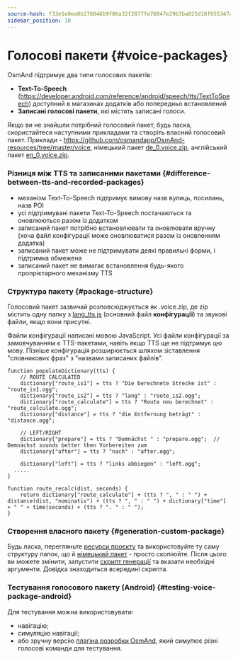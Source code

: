```yaml
---
source-hash: f33e1e0ea0b176046b9f06a32f2877fe76847e29b7ba025d18f055347afadff1
sidebar_position: 10
---
```


# Голосові пакети {#voice-packages}

<IncompleteArticle/>

OsmAnd підтримує два типи голосових пакетів:
- **Text-To-Speech** (https://developer.android.com/reference/android/speech/tts/TextToSpeech) доступний в магазинах додатків або попередньо встановлений
- **Записані голосові пакети**, які містять записані голоси.

Якщо ви не знайшли потрібний голосовий пакет, будь ласка, скористайтеся наступними прикладами та створіть власний голосовий пакет. Приклади - https://github.com/osmandapp/OsmAnd-resources/tree/master/voice, німецький пакет [de_0.voice.zip](https://download.osmand.net/download?standard=yes&file=de_0.voice.zip), англійський пакет [en_0.voice.zip](https://download.osmand.net/download?standard=yes&file=en_0.voice.zip).

### Різниця між TTS та записаними пакетами {#difference-between-tts-and-recorded-packages}

- механізм Text-To-Speech підтримує вимову назв вулиць, посилань, назв POI
- усі підтримувані пакети Text-To-Speech постачаються та оновлюються разом із додатком
- записаний пакет потрібно встановлювати та оновлювати вручну (хоча файл конфігурації може оновлюватися разом із оновленням додатка)
- записаний пакет може не підтримувати деякі правильні форми, і підтримка обмежена
- записаний пакет не вимагає встановлення будь-якого пропрієтарного механізму TTS

### Структура пакету {#package-structure}

Голосовий пакет зазвичай розповсюджується як .voice.zip, де zip містить одну папку з [lang_tts.js](https://github.com/osmandapp/OsmAnd-resources/blob/master/voice/de/de_tts.js) (основний файл **конфігурації**) та звукові файли, якщо вони присутні.

Файли конфігурації написані мовою JavaScript. Усі файли конфігурації за замовчуванням є TTS-пакетами, навіть якщо TTS ще не підтримує цю мову. Пізніше конфігурація розширюється шляхом зіставлення "словникових фраз" з "назвами записаних файлів".

```
function populateDictionary(tts) {
	// ROUTE CALCULATED
	dictionary["route_is1"] = tts ? "Die berechnete Strecke ist" : "route_is1.ogg";
	dictionary["route_is2"] = tts ? "lang" : "route_is2.ogg";
	dictionary["route_calculate"] = tts ? "Route neu berechnet" : "route_calculate.ogg";
	dictionary["distance"] = tts ? "die Entfernung beträgt" : "distance.ogg";

	// LEFT/RIGHT
	dictionary["prepare"] = tts ? "Demnächst " : "prepare.ogg";  // Demnächst sounds better then Vorbereiten zum
	dictionary["after"] = tts ? "nach" : "after.ogg";
	
	dictionary["left"] = tts ? "links abbiegen" : "left.ogg";
  .....
}

function route_recalc(dist, seconds) {
	return dictionary["route_calculate"] + (tts ? ", " : " ") + distance(dist, "nominativ") + (tts ? ", " : " ") + dictionary["time"] + " " + time(seconds) + (tts ? ". " : " ");
}
```


### Створення власного пакету {#generation-custom-package}

Будь ласка, перегляньте [ресурси проєкту](https://github.com/osmandapp/OsmAnd-resources/) та використовуйте ту саму структуру папок, що й [німецький пакет](https://github.com/osmandapp/OsmAnd-resources/tree/master/voice/de) - просто скопіюйте. Після цього ви можете змінити, запустити [скрипт генерації](https://github.com/osmandapp/OsmAnd-resources/blob/master/voice/gen_voice.sh#L4) та вказати необхідні аргументи. Довідка знаходиться всередині скрипта.

### Тестування голосового пакету (Android) {#testing-voice-package-android}

Для тестування можна використовувати:
- навігацію;
- симуляцію навігації;
- або зручну версію [плагіна розробки OsmAnd](/docs/user/navigation/guidance/voice-navigation#testing-of-voice-prompts), який симулює різні голосові команди для тестування.